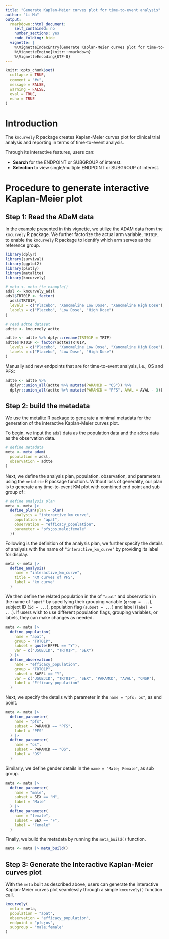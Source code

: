 ```yaml
---
title: "Generate Kaplan-Meier curves plot for time-to-event analysis"
author: "Li Ma"
output: 
  rmarkdown::html_document:
    self_contained: no
    number_sections: yes
    code_folding: hide
  vignette: |
    %\VignetteIndexEntry{Generate Kaplan-Meier curves plot for time-to-event analysis}
    %\VignetteEngine{knitr::rmarkdown}
    %\VignetteEncoding{UTF-8}
---
```


```r
knitr::opts_chunk$set(
  collapse = TRUE,
  comment = "#>",
  message = FALSE,
  warning = FALSE,
  eval = TRUE,
  echo = TRUE
)
```

# Introduction

The `kmcurvely` R package creates Kaplan-Meier curves plot for clinical trial analysis and reporting in terms of time-to-event analysis. 

Through its interactive features, users can: 

- **Search** for the ENDPOINT or SUBGROUP of interest.
- **Selection** to view single/multiple ENDPOINT or SUBGROUP of interest.

# Procedure to generate interactive Kaplan-Meier plot

## Step 1: Read the ADaM data

In the example presented in this vignette, we utilize the ADAM data from the `kmcurvely` R package. We further factorize the actual arm variable, `TRT01P`, to enable the `kmcurvely` R package to identify which arm serves as the reference group.

```r
library(dplyr)
library(survival)
library(ggplot2)
library(plotly)
library(metalite)
library(kmcurvely)

# meta <- meta_tte_example()
adsl <- kmcurvely_adsl
adsl$TRT01P <- factor(
  adsl$TRT01P,
  levels = c("Placebo", "Xanomeline Low Dose", "Xanomeline High Dose"),
  labels = c("Placebo", "Low Dose", "High Dose")
)

# read adtte dataset
adtte <- kmcurvely_adtte

adtte <- adtte %>% dplyr::rename(TRT01P = TRTP)
adtte$TRT01P <- factor(adtte$TRT01P,
  levels = c("Placebo", "Xanomeline Low Dose", "Xanomeline High Dose"),
  labels = c("Placebo", "Low Dose", "High Dose")
)
```

Manually add new endpoints that are for time-to-event analysis, i.e., OS and PFS:

```r
adtte <- adtte %>%
  dplyr::union_all(adtte %>% mutate(PARAMCD = "OS")) %>%
  dplyr::union_all(adtte %>% mutate(PARAMCD = "PFS", AVAL = AVAL - 3))
```

## Step 2: build the metadata

We use the [metalite](https://merck.github.io/metalite/) R package to generate a minimal metadata for the generation of the interactive Kaplan-Meier curves plot.

To begin, we input the `adsl` data as the population data and the `adtte` data as the observation data. 
```r
# define metadata
meta <- meta_adam(
  population = adsl,
  observation = adtte
)
```
Next, we define the analysis plan, population, observation, and parameters using the `metalite` R package functions.
Without loss of generality, our plan is to generate any time-to-event KM plot with combined end point and sub group of :

```r
# define analysis plan
meta <- meta |>
  define_plan(plan = plan(
    analysis = "interactive_km_curve",
    population = "apat",
    observation = "efficacy_population",
    parameter = "pfs;os;male;female"
  ))
```

Following is the definition of the analysis plan, we further specify the details of analysis with the name of `"interactive_km_curve"` by providing its label for display.
```r
meta <- meta |>
  define_analysis(
    name = "interactive_km_curve",
    title = "KM curves of PFS",
    label = "km curve"
  )
```

We then define the related population in the of `"apat"` and observation in the name of `"apat"` by specifying their grouping variable (`group = ...`), subject ID (`id = ...`), population flag (`subset = ...`) and label (`label = ...`). If users wish to use different population flags, grouping variables, or labels, they can make changes as needed.

```r
meta <- meta |>
  define_population(
    name = "apat",
    group = "TRT01P",
    subset = quote(EFFFL == "Y"),
    var = c("USUBJID", "TRT01P", "SEX")
  ) |>
  define_observation(
    name = "efficacy_population",
    group = "TRT01P",
    subset = SAFFL == "Y",
    var = c("USUBJID", "TRT01P", "SEX", "PARAMCD", "AVAL", "CNSR"),
    label = "Efficacy population"
  )
```

Next, we specify the details with parameter in the `name = "pfs; os"`, as end point. 

```r
meta <- meta |>
  define_parameter(
    name = "pfs",
    subset = PARAMCD == "PFS",
    label = "PFS"
  ) |>
  define_parameter(
    name = "os",
    subset = PARAMCD == "OS",
    label = "OS"
  )
```

Similarly, we define gender details in the `name = "Male; Female"`, as sub group. 
```r
meta <- meta |>
  define_parameter(
    name = "male",
    subset = SEX == "M",
    label = "Male"
  ) |>
  define_parameter(
    name = "female",
    subset = SEX == "F",
    label = "Female"
  )
```

Finally, we build the metadata by running the `meta_build()` function.
```r
meta <- meta |> meta_build()
```

## Step 3: Generate the Interactive Kaplan-Meier curves plot 

With the `meta` built as described above, users can generate the interactive Kaplan-Meier curves plot seamlessly through a simple `kmcurvely()` function call.

```r
kmcurvely(
  meta = meta,
  population = "apat",
  observation = "efficacy_population",
  endpoint = "pfs;os",
  subgroup = "male;female"
)
```
